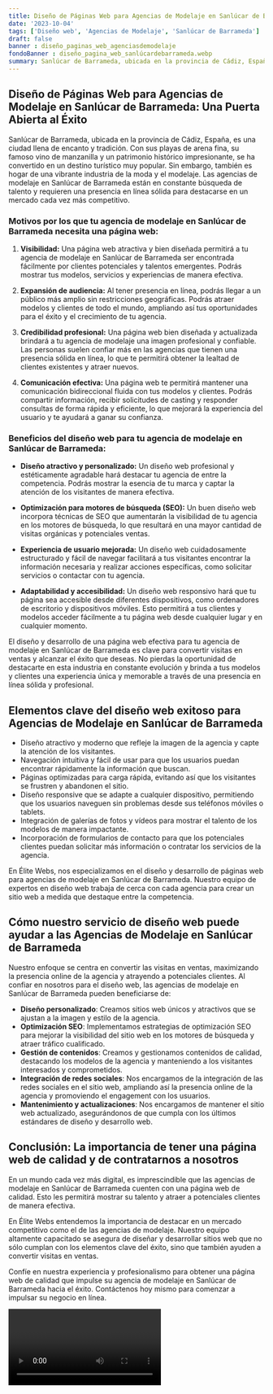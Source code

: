 ```yaml
---
title: Diseño de Páginas Web para Agencias de Modelaje en Sanlúcar de Barrameda
date: '2023-10-04'
tags: ['Diseño web', 'Agencias de Modelaje', 'Sanlúcar de Barrameda']
draft: false
banner : diseño_paginas_web_agenciasdemodelaje
fondoBanner : diseño_pagina_web_sanlúcardebarrameda.webp
summary: Sanlúcar de Barrameda, ubicada en la provincia de Cádiz, España, es una ciudad llena de encanto y tradición. Con sus playas de arena fina, su famoso vino de manzanilla y un patrimonio histórico impresionante, se ha convertido en un destino turístico muy popular. Sin embargo, también es hogar de una vibrante industria de la moda y el modelaje. Las agencias de modelaje en Sanlúcar de Barrameda están en constante búsqueda de talento y requieren una presencia en línea sólida para destacarse en un mercado cada vez más competitivo.
---
```


## **Diseño de Páginas Web para Agencias de Modelaje en Sanlúcar de Barrameda: Una Puerta Abierta al Éxito**

Sanlúcar de Barrameda, ubicada en la provincia de Cádiz, España, es una ciudad llena de encanto y tradición. Con sus playas de arena fina, su famoso vino de manzanilla y un patrimonio histórico impresionante, se ha convertido en un destino turístico muy popular. Sin embargo, también es hogar de una vibrante industria de la moda y el modelaje. Las agencias de modelaje en Sanlúcar de Barrameda están en constante búsqueda de talento y requieren una presencia en línea sólida para destacarse en un mercado cada vez más competitivo.

### **Motivos por los que tu agencia de modelaje en Sanlúcar de Barrameda necesita una página web:**

1. **Visibilidad:** Una página web atractiva y bien diseñada permitirá a tu agencia de modelaje en Sanlúcar de Barrameda ser encontrada fácilmente por clientes potenciales y talentos emergentes. Podrás mostrar tus modelos, servicios y experiencias de manera efectiva.

2. **Expansión de audiencia:** Al tener presencia en línea, podrás llegar a un público más amplio sin restricciones geográficas. Podrás atraer modelos y clientes de todo el mundo, ampliando así tus oportunidades para el éxito y el crecimiento de tu agencia.

3. **Credibilidad profesional:** Una página web bien diseñada y actualizada brindará a tu agencia de modelaje una imagen profesional y confiable. Las personas suelen confiar más en las agencias que tienen una presencia sólida en línea, lo que te permitirá obtener la lealtad de clientes existentes y atraer nuevos.

4. **Comunicación efectiva:** Una página web te permitirá mantener una comunicación bidireccional fluida con tus modelos y clientes. Podrás compartir información, recibir solicitudes de casting y responder consultas de forma rápida y eficiente, lo que mejorará la experiencia del usuario y te ayudará a ganar su confianza.

### **Beneficios del diseño web para tu agencia de modelaje en Sanlúcar de Barrameda:**

- **Diseño atractivo y personalizado:** Un diseño web profesional y estéticamente agradable hará destacar tu agencia de entre la competencia. Podrás mostrar la esencia de tu marca y captar la atención de los visitantes de manera efectiva.

- **Optimización para motores de búsqueda (SEO):** Un buen diseño web incorpora técnicas de SEO que aumentarán la visibilidad de tu agencia en los motores de búsqueda, lo que resultará en una mayor cantidad de visitas orgánicas y potenciales ventas.

- **Experiencia de usuario mejorada:** Un diseño web cuidadosamente estructurado y fácil de navegar facilitará a tus visitantes encontrar la información necesaria y realizar acciones específicas, como solicitar servicios o contactar con tu agencia.

- **Adaptabilidad y accesibilidad:** Un diseño web responsivo hará que tu página sea accesible desde diferentes dispositivos, como ordenadores de escritorio y dispositivos móviles. Esto permitirá a tus clientes y modelos acceder fácilmente a tu página web desde cualquier lugar y en cualquier momento.

El diseño y desarrollo de una página web efectiva para tu agencia de modelaje en Sanlúcar de Barrameda es clave para convertir visitas en ventas y alcanzar el éxito que deseas. No pierdas la oportunidad de destacarte en esta industria en constante evolución y brinda a tus modelos y clientes una experiencia única y memorable a través de una presencia en línea sólida y profesional.

<GifSeo />

<Cta />

## Elementos clave del diseño web exitoso para Agencias de Modelaje en Sanlúcar de Barrameda

- Diseño atractivo y moderno que refleje la imagen de la agencia y capte la atención de los visitantes.
- Navegación intuitiva y fácil de usar para que los usuarios puedan encontrar rápidamente la información que buscan.
- Páginas optimizadas para carga rápida, evitando así que los visitantes se frustren y abandonen el sitio.
- Diseño responsive que se adapte a cualquier dispositivo, permitiendo que los usuarios naveguen sin problemas desde sus teléfonos móviles o tablets.
- Integración de galerías de fotos y vídeos para mostrar el talento de los modelos de manera impactante.
- Incorporación de formularios de contacto para que los potenciales clientes puedan solicitar más información o contratar los servicios de la agencia.

En Élite Webs, nos especializamos en el diseño y desarrollo de páginas web para agencias de modelaje en Sanlúcar de Barrameda. Nuestro equipo de expertos en diseño web trabaja de cerca con cada agencia para crear un sitio web a medida que destaque entre la competencia.

## Cómo nuestro servicio de diseño web puede ayudar a las Agencias de Modelaje en Sanlúcar de Barrameda

Nuestro enfoque se centra en convertir las visitas en ventas, maximizando la presencia online de la agencia y atrayendo a potenciales clientes. Al confiar en nosotros para el diseño web, las agencias de modelaje en Sanlúcar de Barrameda pueden beneficiarse de:

- **Diseño personalizado**: Creamos sitios web únicos y atractivos que se ajustan a la imagen y estilo de la agencia.
- **Optimización SEO**: Implementamos estrategias de optimización SEO para mejorar la visibilidad del sitio web en los motores de búsqueda y atraer tráfico cualificado.
- **Gestión de contenidos**: Creamos y gestionamos contenidos de calidad, destacando los modelos de la agencia y manteniendo a los visitantes interesados y comprometidos.
- **Integración de redes sociales**: Nos encargamos de la integración de las redes sociales en el sitio web, ampliando así la presencia online de la agencia y promoviendo el engagement con los usuarios.
- **Mantenimiento y actualizaciones**: Nos encargamos de mantener el sitio web actualizado, asegurándonos de que cumpla con los últimos estándares de diseño y desarrollo web.

## Conclusión: La importancia de tener una página web de calidad y de contratarnos a nosotros

En un mundo cada vez más digital, es imprescindible que las agencias de modelaje en Sanlúcar de Barrameda cuenten con una página web de calidad. Esto les permitirá mostrar su talento y atraer a potenciales clientes de manera efectiva.

En Élite Webs entendemos la importancia de destacar en un mercado competitivo como el de las agencias de modelaje. Nuestro equipo altamente capacitado se asegura de diseñar y desarrollar sitios web que no sólo cumplan con los elementos clave del éxito, sino que también ayuden a convertir visitas en ventas.

Confíe en nuestra experiencia y profesionalismo para obtener una página web de calidad que impulse su agencia de modelaje en Sanlúcar de Barrameda hacia el éxito. Contáctenos hoy mismo para comenzar a impulsar su negocio en línea.

<Video />

<CtaBot job='Agencias de Modelaje' city='Sanlúcar de Barrameda'/>

<Gmaps query='Sanlúcar de Barrameda+españa+maps' />